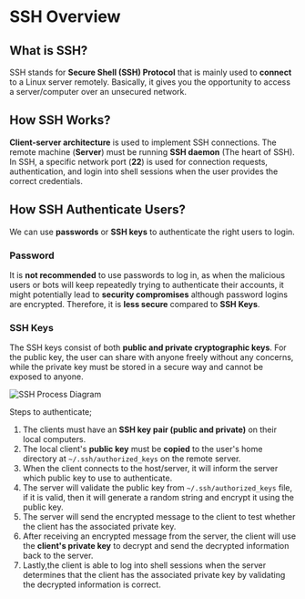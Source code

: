 # SSH Overview

## What is SSH?

SSH stands for **Secure Shell (SSH) Protocol** that is mainly used to **connect** to a Linux server remotely. Basically, it gives you the opportunity to access a server/computer over an unsecured network.

## How SSH Works?

**Client-server architecture** is used to implement SSH connections. The remote machine (**Server**) must be running **SSH daemon** (The heart of SSH). In SSH, a specific network port (**22**) is used for connection requests, authentication, and login into shell sessions when the user provides the correct credentials.

## How SSH Authenticate Users?
  
We can use **passwords** or **SSH keys** to authenticate the right users to login.

### Password

It is **not recommended** to use passwords to log in, as when the malicious users or bots will keep repeatedly trying to authenticate their accounts, it might potentially lead to **security compromises** although password logins are encrypted. Therefore, it is **less secure** compared to **SSH Keys**.

### SSH Keys

The SSH keys consist of both **public and private cryptographic keys**. For the public key, the user can share with anyone freely without any concerns, while the private key must be stored in a secure way and cannot be exposed to anyone.

![SSH Process Diagram](/docs/ssh/ssh_process.gif)

Steps to authenticate;

1. The clients must have an **SSH key pair (public and private)** on their local computers.
2. The local client's **public key** must be **copied** to the user's home directory at `~/.ssh/authorized_keys` on the remote server.
3. When the client connects to the host/server, it will inform the server which public key to use to authenticate.
4. The server will validate the public key from `~/.ssh/authorized_keys` file, if it is valid, then it will generate a random string and encrypt it using the public key.
5. The server will send the encrypted message to the client to test whether the client has the associated private key.
6. After receiving an encrypted message from the server, the client will use the **client's private key** to decrypt and send the decrypted information back to the server.
7. Lastly,the client is able to log into shell sessions when the server determines that the client has the associated private key by validating the decrypted information is correct.
